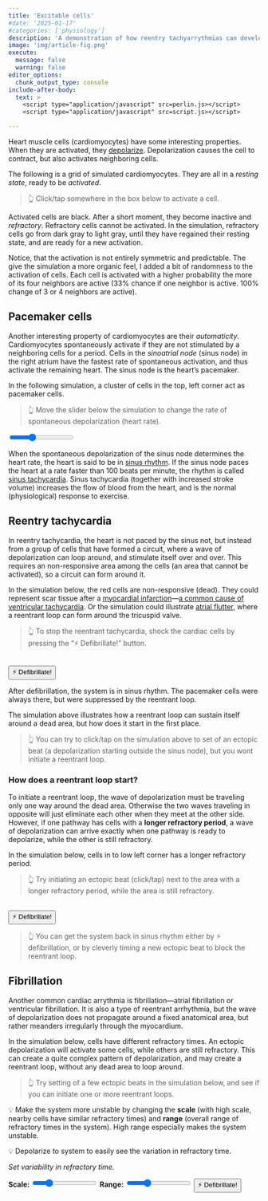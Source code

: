 ```yaml
---
title: 'Excitable cells'
#date: '2025-01-17'
#categories: ['physiology']
description: 'A demonstration of how reentry tachyarrythmias can develop in a system of excitable cells (e.g. cardiomyocytes).'
image: 'img/article-fig.png'
execute: 
  message: false
  warning: false
editor_options: 
  chunk_output_type: console
include-after-body:
  text: >
    <script type="application/javascript" src=perlin.js></script>
    <script type="application/javascript" src=script.js></script>

---
```


Heart muscle cells (cardiomyocytes) have some interesting properties. When they are activated, they [depolarize](https://en.wikipedia.org/wiki/Depolarization). Depolarization causes the cell to contract, but also activates neighboring cells.

The following is a grid of simulated cardiomyocytes. They are all in a *resting state*, ready to be *activated*. 

> 👆️ Click/tap somewhere in the box below to activate a cell.

<div class="simcontainer">
<canvas id="sim_tiny" width="600" height="400"></canvas>
</div>

Activated cells are black. After a short moment, they become inactive and *refractory*. Refractory cells cannot be activated. In the simulation, refractory cells go from dark gray to light gray, until they have regained their resting state, and are ready for a new activation.

Notice, that the activation is not entirely symmetric and predictable. The give the simulation a more organic feel, I added a bit of randomness to the activation of cells. Each cell is activated with a higher probability the more of its four neighbors are active (33% chance if one neighbor is active. 100% change of 3 or 4 neighbors are active).

## Pacemaker cells

Another interesting property of cardiomyocytes are their *automaticity*. Cardiomyocytes spontaneously activate if they are not stimulated by a neighboring cells for a period. Cells in the *sinoatrial node* (sinus node) in the right atrium have the fastest rate of spontaneous activation, and thus activate the remaining heart. The sinus node is the heart's pacemaker.

In the following simulation, a cluster of cells in the top, left corner act as pacemaker cells. 

> 👆️ Move the slider below the simulation to change the rate of spontaneous depolarization (heart rate).

<div class="simcontainer">
<canvas id="sim_pace" width="600" height="400"></canvas>
<div class="slidercontainer">
  <input type="range" min="40" max="100" value="60" class="slider" id="slider_sim_pace">
</div>
</div>

When the spontaneous depolarization of the sinus node determines the heart rate, the heart is said to be in [sinus rhythm](https://en.wikipedia.org/wiki/Sinus_rhythm). If the sinus node paces the heart at a rate faster than 100 beats per minute, the rhythm is called [sinus tachycardia](https://en.wikipedia.org/wiki/Sinus_tachycardia). Sinus tachycardia (together with increased stroke volume) increases the flow of blood from the heart, and is the normal (physiological) response to exercise. 

## Reentry tachycardia

In reentry tachycardia, the heart is not paced by the sinus not, but instead from a group of cells that have formed a circuit, where a wave of depolarization can loop around, and stimulate itself over and over. This requires an non-responsive area among the cells (an area that cannot be activated), so a circuit can form around it.

In the simulation below, the red cells are non-responsive (dead). They could represent scar tissue after a [myocardial infarction](https://en.wikipedia.org/wiki/Myocardial_infarction)---[a common cause of ventricular tachycardia](https://pmc.ncbi.nlm.nih.gov/articles/PMC2744510/). Or the simulation could illustrate [atrial flutter](https://en.wikipedia.org/wiki/Atrial_flutter), where a reentrant loop can form around the tricuspid valve. 

> 👆️ To stop the reentrant tachycardia, shock the cardiac cells by pressing the "⚡️ Defibrillate!" button. 

<div class="simcontainer">
<canvas id="sim_reentry1" width="600" height="400"></canvas>
<br>
<button type="button" id="button_reentry1" class="btn btn-primary">⚡️ Defibrillate!</button>
</div>

After defibrillation, the system is in sinus rhythm. The pacemaker cells were always there, but were suppressed by the reentrant loop.

The simulation above illustrates how a reentrant loop can sustain itself around a dead area, but how does it start in the first place.

> 👆️ You can try to click/tap on the simulation above to set of an ectopic beat (a depolarization starting outside the sinus node), but you wont initiate a reentrant loop.

### How does a reentrant loop start?

To initiate a reentrant loop, the wave of depolarization must be traveling only one way around the dead area. Otherwise the two waves traveling in opposite will just eliminate each other when they meet at the other side. However, if one pathway has cells with a **longer refractory period**, a wave of depolarization can arrive exactly when one pathway is ready to depolarize, while the other is still refractory.

In the simulation below, cells in to low left corner has a longer refractory period.

> 👆️ Try initiating an ectopic beat (click/tap) next to the area with a longer refractory period, while the area is still refractory.

<div class="simcontainer">
<canvas id="sim_reentry2" width="600" height="400"></canvas>
<br>
<button type="button" id="button_reentry2" class="btn btn-primary">⚡️ Defibrillate!</button>
</div>

> 👆️ You can get the system back in sinus rhythm either by ⚡️ defibrillation, or by cleverly timing a new ectopic beat to block the reentrant loop.

## Fibrillation

Another common cardiac arrythmia is fibrillation---atrial fibrillation or ventricular fibrillation. It is also a type of reentrant arrhythmia, but the wave of depolarization does not propagate around a fixed anatomical area, but rather meanders irregularly through the myocardium.

In the simulation below, cells have different refractory times. An ectopic depolarization will activate some cells, while others are still refractory. This can create a quite complex pattern of depolarization, and may create a reentrant loop, without any dead area to loop around.

> 👆️ Try setting of a few ectopic beats in the simulation below, and see if you can initiate one or more reentrant loops. 

  💡 Make the system more unstable by changing the **scale** (with high scale, nearby cells have similar refractory times) and **range** (overall range of refractory times in the system). High range especially makes the system unstable.  

  💡 Depolarize to system to easily see the variation in refractory time.

<div class="simcontainer">
<canvas id="sim_afib" width="600" height="400"></canvas>
<div class="slidercontainer">

*Set variability in refractory time.*

**Scale:** <input type="range" min="15" max="80" value="30" class="slider" id="slider_afib_scale">
**Range:** <input type="range" min="0" max="100" value="30" class="slider" id="slider_afib_percent">
<button type="button" id="button_afib" class="btn btn-primary">⚡️ Defibrillate!</button>
</div>
</div>